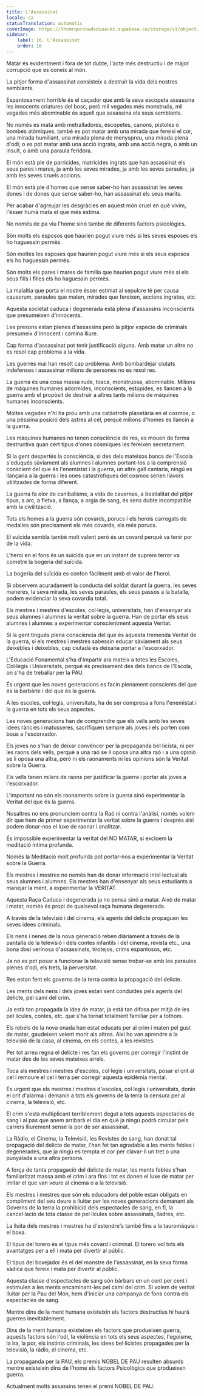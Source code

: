 ```yaml
---
title: L'Assassinat
locale: ca
statusTranslation: automatic
coverImage: https://lhvmrqwrcowdvduuaukz.supabase.co/storage/v1/object/public/strapi-uploads/small_cover-educacion-fundamental.webp-2d51a7828a2b1309555be27f7e2a61a0.webp
sidebar:
    label: 16. L'Assassinat
    order: 16
---
```

Matar és evidentment i fora de tot dubte, l'acte més destructiu i de major corrupció que es coneix al món.

La pitjor forma d'assassinat consisteix a destruir la vida dels nostres semblants.

Espantosament horrible és el caçador que amb la seva escopeta assassina les innocents criatures del bosc, però mil vegades més monstruós, mil vegades més abominable és aquell que assassina els seus semblants.

No només es mata amb metralladores, escopetes, canons, pistoles o bombes atòmiques, també es pot matar amb una mirada que fereixi el cor, una mirada humiliant, una mirada plena de menyspreu, una mirada plena d'odi; o es pot matar amb una acció ingrata, amb una acció negra, o amb un insult, o amb una paraula feridora.

El món està ple de parricides, matricides ingrats que han assassinat els seus pares i mares, ja amb les seves mirades, ja amb les seves paraules, ja amb les seves cruels accions.

El món està ple d'homes que sense saber-ho han assassinat les seves dones i de dones que sense saber-ho, han assassinat els seus marits.

Per acabar d'agreujar les desgràcies en aquest món cruel en què vivim, l'ésser humà mata el que més estima.

No només de pa viu l'home sinó també de diferents factors psicològics.

Són molts els esposos que haurien pogut viure més si les seves esposes els ho haguessin permès.

Són moltes les esposes que haurien pogut viure més si els seus esposos els ho haguessin permès.

Són molts els pares i mares de família que haurien pogut viure més si els seus fills i filles els ho haguessin permès.

La malaltia que porta el nostre ésser estimat al sepulcre té per causa causorum, paraules que maten, mirades que fereixen, accions ingrates, etc.

Aquesta societat caduca i degenerada està plena d'assassins inconscients que presumeixen d'innocents.

Les presons estan plenes d'assassins però la pitjor espècie de criminals presumeix d'innocent i camina lliure.

Cap forma d'assassinat pot tenir justificació alguna. Amb matar un altre no es resol cap problema a la vida.

Les guerres mai han resolt cap problema. Amb bombardejar ciutats indefenses i assassinar milions de persones no es resol res.

La guerra és una cosa massa rude, tosca, monstruosa, abominable. Milions de màquines humanes adormides, inconscients, estúpides, es llancen a la guerra amb el propòsit de destruir a altres tants milions de màquines humanes inconscients.

Moltes vegades n'hi ha prou amb una catàstrofe planetària en el cosmos, o una pèssima posició dels astres al cel, perquè milions d'homes es llancin a la guerra.

Les màquines humanes no tenen consciència de res, es mouen de forma destructiva quan cert tipus d'ones còsmiques les fereixen secretament.

Si la gent despertés la consciència, si des dels mateixos bancs de l'Escola s'eduqués sàviament als alumnes i alumnes portant-los a la comprensió conscient del que és l'enemistat i la guerra, un altre gall cantaria, ningú es llançaria a la guerra i les ones catastròfiques del cosmos serien llavors utilitzades de forma diferent.

La guerra fa olor de canibalisme, a vida de cavernes, a bestialitat del pitjor tipus, a arc, a fletxa, a llança, a orgia de sang, és sens dubte incompatible amb la civilització.

Tots els homes a la guerra són covards, porucs i els herois carregats de medalles són precisament els més covards, els més porucs.

El suïcida sembla també molt valent però és un covard perquè va tenir por de la vida.

L'heroi en el fons és un suïcida que en un instant de suprem terror va cometre la bogeria del suïcida.

La bogeria del suïcida es confon fàcilment amb el valor de l'heroi.

Si observem acuradament la conducta del soldat durant la guerra, les seves maneres, la seva mirada, les seves paraules, els seus passos a la batalla, podem evidenciar la seva covardia total.

Els mestres i mestres d'escoles, col·legis, universitats, han d'ensenyar als seus alumnes i alumnes la veritat sobre la guerra. Han de portar els seus alumnes i alumnes a experimentar conscientment aquesta Veritat.

Si la gent tingués plena consciència del que és aquesta tremenda Veritat de la guerra, si els mestres i mestres sabessin educar sàviament als seus deixebles i deixebles, cap ciutadà es deixaria portar a l'escorxador.

L'Educació Fonamental s'ha d'impartir ara mateix a totes les Escoles, Col·legis i Universitats, perquè és precisament des dels bancs de l'Escola, on s'ha de treballar per la PAU.

És urgent que les noves generacions es facin plenament conscients del que és la barbàrie i del que és la guerra.

A les escoles, col·legis, universitats, ha de ser compresa a fons l'enemistat i la guerra en tots els seus aspectes.

Les noves generacions han de comprendre que els vells amb les seves idees ràncies i matusseres, sacrifiquen sempre als joves i els porten com bous a l'escorxador.

Els joves no s'han de deixar convèncer per la propaganda bel·licista, ni per les raons dels vells, perquè a una raó se li oposa una altra raó i a una opinió se li oposa una altra, però ni els raonaments ni les opinions són la Veritat sobre la Guerra.

Els vells tenen milers de raons per justificar la guerra i portar als joves a l'escorxador.

L'important no són els raonaments sobre la guerra sinó experimentar la Veritat del que és la guerra.

Nosaltres no ens pronunciem contra la Raó ni contra l'anàlisi, només volem dir que hem de primer experimentar la veritat sobre la guerra i després així podem donar-nos el luxe de raonar i analitzar.

És impossible experimentar la veritat del NO MATAR, si excloem la meditació íntima profunda.

Només la Meditació molt profunda pot portar-nos a experimentar la Veritat sobre la Guerra.

Els mestres i mestres no només han de donar informació intel·lectual als seus alumnes i alumnes. Els mestres han d'ensenyar als seus estudiants a manejar la ment, a experimentar la VERITAT.

Aquesta Raça Caduca i degenerada ja no pensa sinó a matar. Això de matar i matar, només és propi de qualsevol raça humana degenerada.

A través de la televisió i del cinema, els agents del delicte propaguen les seves idees criminals.

Els nens i nenes de la nova generació reben diàriament a través de la pantalla de la televisió i dels contes infantils i del cinema, revista etc., una bona dosi verinosa d'assassinats, tirotejos, crims espantosos, etc.

Ja no es pot posar a funcionar la televisió sense trobar-se amb les paraules plenes d'odi, els trets, la perversitat.

Res estan fent els governs de la terra contra la propagació del delicte.

Les ments dels nens i dels joves estan sent conduïdes pels agents del delicte, pel camí del crim.

Ja està tan propagada la idea de matar, ja està tan difosa per mitjà de les pel·lícules, contes, etc. que s'ha tornat totalment familiar per a tothom.

Els rebels de la nova onada han estat educats per al crim i maten pel gust de matar, gaudeixen veient morir als altres. Així ho van aprendre a la televisió de la casa, al cinema, en els contes, a les revistes.

Per tot arreu regna el delicte i res fan els governs per corregir l'instint de matar des de les seves mateixes arrels.

Toca als mestres i mestres d'escoles, col·legis i universitats, posar el crit al cel i remoure el cel i terra per corregir aquesta epidèmia mental.

És urgent que els mestres i mestres d'escoles, col·legis i universitats, donin el crit d'alarma i demanin a tots els governs de la terra la censura per al cinema, la televisió, etc.

El crim s'està multiplicant terriblement degut a tots aquests espectacles de sang i al pas que anem arribarà el dia en què ja ningú podrà circular pels carrers lliurement sense la por de ser assassinat.

La Ràdio, el Cinema, la Televisió, les Revistes de sang, han donat tal propagació del delicte de matar, l'han fet tan agradable a les ments febles i degenerades, que ja ningú es tempta el cor per clavar-li un tret o una punyalada a una altra persona.

A força de tanta propagació del delicte de matar, les ments febles s'han familiaritzat massa amb el crim i ara fins i tot es donen el luxe de matar per imitar el que van veure al cinema o a la televisió.

Els mestres i mestres que són els educadors del poble estan obligats en compliment del seu deure a lluitar per les noves generacions demanant als Governs de la terra la prohibició dels espectacles de sang, en fi, la cancel·lació de tota classe de pel·lícules sobre assassinats, lladres, etc.

La lluita dels mestres i mestres ha d'estendre's també fins a la tauromàquia i el boxa.

El tipus del torero és el tipus més covard i criminal. El torero vol tots els avantatges per a ell i mata per divertir al públic.

El tipus del boxejador és el del monstre de l'assassinat, en la seva forma sàdica que fereix i mata per divertir al públic.

Aquesta classe d'espectacles de sang són bàrbars en un cent per cent i estimulen a les ments encaminant-les pel camí del crim. Si volem de veritat lluitar per la Pau del Món, hem d'iniciar una campanya de fons contra els espectacles de sang.

Mentre dins de la ment humana existeixin els factors destructius hi haurà guerres inevitablement.

Dins de la ment humana existeixen els factors que produeixen guerra, aquests factors són l'odi, la violència en tots els seus aspectes, l'egoisme, la ira, la por, els instints criminals, les idees bel·licistes propagades per la televisió, la ràdio, el cinema, etc.

La propaganda per la PAU, els premis NOBEL DE PAU resulten absurds mentre existeixin dins de l'home els factors Psicològics que produeixen guerra.

Actualment molts assassins tenen el premi NOBEL DE PAU.

